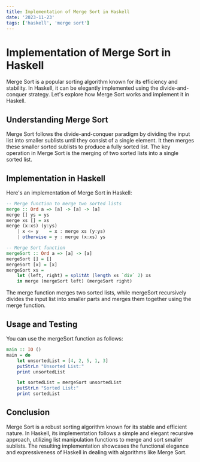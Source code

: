 ```yaml
---
title: Implementation of Merge Sort in Haskell
date: '2023-11-23'
tags: ['haskell', 'merge sort']
---
```


# Implementation of Merge Sort in Haskell

Merge Sort is a popular sorting algorithm known for its efficiency and stability. In Haskell, it can be elegantly implemented using the divide-and-conquer strategy. Let's explore how Merge Sort works and implement it in Haskell.

## Understanding Merge Sort

Merge Sort follows the divide-and-conquer paradigm by dividing the input list into smaller sublists until they consist of a single element. It then merges these smaller sorted sublists to produce a fully sorted list. The key operation in Merge Sort is the merging of two sorted lists into a single sorted list.

## Implementation in Haskell

Here's an implementation of Merge Sort in Haskell:

```haskell
-- Merge function to merge two sorted lists
merge :: Ord a => [a] -> [a] -> [a]
merge [] ys = ys
merge xs [] = xs
merge (x:xs) (y:ys)
    | x <= y    = x : merge xs (y:ys)
    | otherwise = y : merge (x:xs) ys

-- Merge Sort function
mergeSort :: Ord a => [a] -> [a]
mergeSort [] = []
mergeSort [x] = [x]
mergeSort xs =
    let (left, right) = splitAt (length xs `div` 2) xs
    in merge (mergeSort left) (mergeSort right)
```

The merge function merges two sorted lists, while mergeSort recursively divides the input list into smaller parts and merges them together using the merge function.

## Usage and Testing

You can use the mergeSort function as follows:

```haskell
main :: IO ()
main = do
    let unsortedList = [4, 2, 5, 1, 3]
    putStrLn "Unsorted List:"
    print unsortedList

    let sortedList = mergeSort unsortedList
    putStrLn "Sorted List:"
    print sortedList
```

## Conclusion

Merge Sort is a robust sorting algorithm known for its stable and efficient nature. In Haskell, its implementation follows a simple and elegant recursive approach, utilizing list manipulation functions to merge and sort smaller sublists. The resulting implementation showcases the functional elegance and expressiveness of Haskell in dealing with algorithms like Merge Sort.


